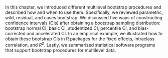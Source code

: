 In this chapter, we introduced different multilevel bootstrap procedures and described how and when to use them. Specifically, we reviewed parametric, wild, residual, and cases bootstrap. We discussed five ways of constructing confidence intervals (CIs) after obtaining a bootstrap sampling distribution: bootstrap normal CI, basic CI, studentized CI, percentile CI, and bias-corrected and accelerated CI. In an empirical example, we illustrated how to obtain these bootstrap CIs in R packages for the fixed effects, intraclass correlation, and $R^2$. Lastly, we summarized statistical software programs that support bootstrap procedures for multilevel data. 
